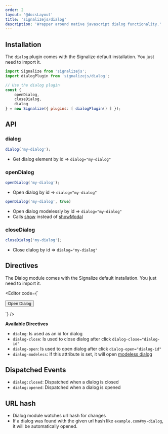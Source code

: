 ```yaml
---
order: 2
layout: '@docsLayout'
title: 'signalizejs/dialog'
description: 'Wrapper around native javascript dialog functionality.'
---
```



## Installation
The `dialog` plugin comes with the Signalize default installation. You just need to import it.

```js
import Signalize from 'signalizejs';
import dialogPlugin from 'signalizejs/dialog';

// Use the dialog plugin
const {
	openDialog,
	closeDialog,
	dialog
} = new Signalize({ plugins: [ dialogPlugin() ] });
```

## API

### dialog
```js
dialog('my-dialog');
```
- Get dialog element by id => `dialog="my-dialog"`

### openDialog
```js
openDialog('my-dialog');
```
- Open dialog by id => `dialog="my-dialog"`

```js
openDialog('my-dialog', true)
```
- Open dialog modelessly by id => `dialog="my-dialog"`
- Calls [show](https://developer.mozilla.org/en-US/docs/Web/API/HTMLDialogElement/show) instead of [showModal](https://developer.mozilla.org/en-US/docs/Web/API/HTMLDialogElement/showModal)

### closeDialog
```js
closeDialog('my-dialog');
```
- Close dialog by id => `dialog="my-dialog"`

## Directives

The Dialog module comes with the Signalize default installation. You just need to import it.

<Editor code={`
<dialog dialog="my-dialog">
	Hello World!<br><br>
	<button dialog-close="my-dialog">Close</button>
</dialog>

<button dialog-open="my-dialog">Open Dialog</button>

<script type="module">

	// Use the dialog plugin
	new Signalize({ plugins: [ dialogPlugin() ] });
</script>
`} />

**Available Directives**
- `dialog`: Is used as an id for dialog
- `dialog-close`: Is used to close dialog after click `dialog-close="dialog-id"`
- `dialog-open`: Is used to open dialog after click `dialog-open="dialog-id"`
- `dialog-modeless`: If this attribute is set, it will open [modeless dialog](https://developer.mozilla.org/en-US/docs/Web/API/HTMLDialogElement#instance_methods)

## Dispatched Events
- `dialog:closed`: Dispatched when a dialog is closed
- `dialog:opened`: Dispatched when a dialog is opened

## URL hash
- Dialog module watches url hash for changes
- If a dialog was found with the given url hash like `example.com#my-dialog`, it will be automatically opened.
